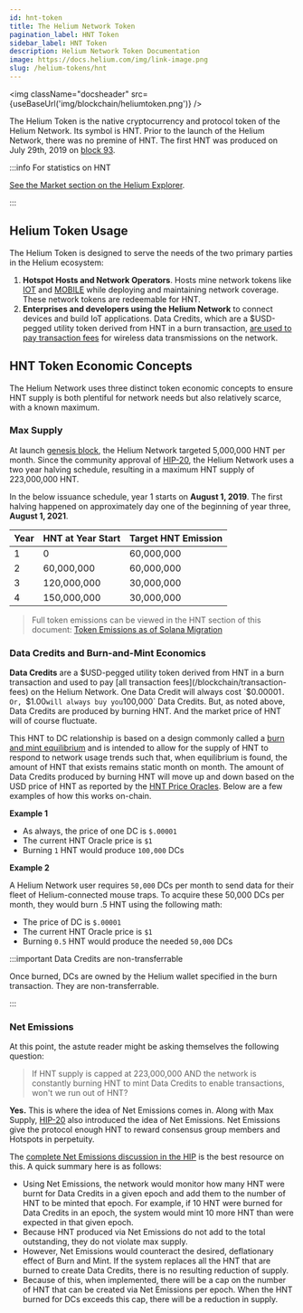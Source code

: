 ```yaml
---
id: hnt-token
title: The Helium Network Token
pagination_label: HNT Token
sidebar_label: HNT Token
description: Helium Network Token Documentation
image: https://docs.helium.com/img/link-image.png
slug: /helium-tokens/hnt
---
```



<img className="docsheader" src={useBaseUrl('img/blockchain/heliumtoken.png')} />

The Helium Token is the native cryptocurrency and protocol token of the Helium Network. Its symbol
is HNT. Prior to the launch of the Helium Network, there was no premine of HNT. The first HNT was
produced on July 29th, 2019 on
[block 93](https://explorer.helium.com/txns/sEP-cbb2tvSrfbBleT21yGDNM8FIjNr3UT3k3BeZELw).

:::info For statistics on HNT

[See the Market section on the Helium Explorer](https://explorer.helium.com/market).

:::

## Helium Token Usage

The Helium Token is designed to serve the needs of the two primary parties in the Helium ecosystem:

1. **Hotspot Hosts and Network Operators**. Hosts mine network tokens like [IOT](/helium-tokens/iot)
   and [MOBILE](/helium-tokens/mobile) while deploying and maintaining network coverage. These
   network tokens are redeemable for HNT.
2. **Enterprises and developers using the Helium Network** to connect devices and build IoT
   applications. Data Credits, which are a $USD-pegged utility token derived from HNT in a burn
   transaction, [are used to pay transaction fees](/blockchain/transaction-fees) for wireless data
   transmissions on the network.

## HNT Token Economic Concepts

The Helium Network uses three distinct token economic concepts to ensure HNT supply is both
plentiful for network needs but also relatively scarce, with a known maximum.

### Max Supply

At launch [genesis block](https://explorer.helium.com/blocks/1), the Helium Network targeted
5,000,000 HNT per month. Since the community approval of
[HIP-20](https://github.com/helium/HIP/issues/73), the Helium Network uses a two year halving
schedule, resulting in a maximum HNT supply of 223,000,000 HNT.

In the below issuance schedule, year 1 starts on **August 1, 2019**. The first halving happened on
approximately day one of the beginning of year three, **August 1, 2021**.

| Year | HNT at Year Start | Target HNT Emission |
| :--- | :---------------- | :------------------ |
| 1    | 0                 | 60,000,000          |
| 2    | 60,000,000        | 60,000,000          |
| 3    | 120,000,000       | 30,000,000          |
| 4    | 150,000,000       | 30,000,000          |

> Full token emissions can be viewed in the HNT section of this document:
> [Token Emissions as of Solana Migration](https://github.com/helium/HIP/blob/main/HIP-solana-parameters/token-emissions-as-of-solana-migration.pdf)

### Data Credits and Burn-and-Mint Economics

**Data Credits** are a $USD-pegged utility token derived from HNT in a burn transaction and used to
pay [all transaction fees](/blockchain/transaction-fees) on the Helium Network. One Data Credit will
always cost `$0.00001`. Or, `$1.00` will always buy you `100,000` Data Credits. But, as noted above,
Data Credits are produced by burning HNT. And the market price of HNT will of course fluctuate.

This HNT to DC relationship is based on a design commonly called a
[burn and mint equilibrium](https://multicoin.capital/2018/02/13/new-models-utility-tokens/) and is
intended to allow for the supply of HNT to respond to network usage trends such that, when
equilibrium is found, the amount of HNT that exists remains static month on month. The amount of
Data Credits produced by burning HNT will move up and down based on the USD price of HNT as reported
by the [HNT Price Oracles](/blockchain/oracles). Below are a few examples of how this works
on-chain.

**Example 1**

- As always, the price of one DC is `$.00001`
- The current HNT Oracle price is `$1`
- Burning `1` HNT would produce `100,000` DCs

**Example 2**

A Helium Network user requires `50,000` DCs per month to send data for their fleet of
Helium-connected mouse traps. To acquire these 50,000 DCs per month, they would burn .5 HNT using
the following math:

- The price of DC is `$.00001`
- The current HNT Oracle price is `$1`
- Burning `0.5` HNT would produce the needed `50,000` DCs

:::important Data Credits are non-transferrable

Once burned, DCs are owned by the Helium wallet specified in the burn transaction. They are
non-transferrable.

:::

### Net Emissions

At this point, the astute reader might be asking themselves the following question:

> If HNT supply is capped at 223,000,000 AND the network is constantly burning HNT to mint Data
> Credits to enable transactions, won't we run out of HNT?

**Yes.** This is where the idea of Net Emissions comes in. Along with Max Supply,
[HIP-20](https://github.com/helium/HIP/issues/73) also introduced the idea of Net Emissions. Net
Emissions give the protocol enough HNT to reward consensus group members and Hotspots in perpetuity.

The
[complete Net Emissions discussion in the HIP](https://github.com/helium/HIP/blob/master/0020-hnt-max-supply.md#net-emissions)
is the best resource on this. A quick summary here is as follows:

- Using Net Emissions, the network would monitor how many HNT were burnt for Data Credits in a given
  epoch and add them to the number of HNT to be minted that epoch. For example, if 10 HNT were
  burned for Data Credits in an epoch, the system would mint 10 more HNT than were expected in that
  given epoch.
- Because HNT produced via Net Emissions do not add to the total outstanding, they do not violate
  max supply.
- However, Net Emissions would counteract the desired, deflationary effect of Burn and Mint. If the
  system replaces all the HNT that are burned to create Data Credits, there is no resulting
  reduction of supply.
- Because of this, when implemented, there will be a cap on the number of HNT that can be created
  via Net Emissions per epoch. When the HNT burned for DCs exceeds this cap, there will be a
  reduction in supply.
